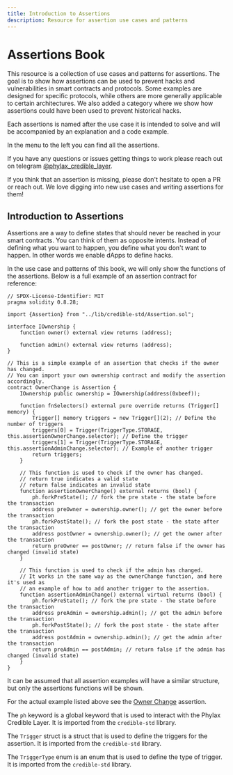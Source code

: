```yaml
---
title: Introduction to Assertions
description: Resource for assertion use cases and patterns
---
```


# Assertions Book

This resource is a collection of use cases and patterns for assertions. The goal is to show how assertions can be used to prevent hacks and vulnerabilities in smart contracts and protocols.
Some examples are designed for specific protocols, while others are more generally applicable to certain architectures.
We also added a category where we show how assertions could have been used to prevent historical hacks.

Each assertions is named after the use case it is intended to solve and will be accompanied by an explanation and a code example.

In the menu to the left you can find all the assertions.

If you have any questions or issues getting things to work please reach out on telegram [@phylax_credible_layer](https://t.me/phylax_credible_layer).

If you think that an assertion is missing, please don't hesitate to open a PR or reach out. We love digging into new use cases and writing assertions for them!

## Introduction to Assertions

Assertions are a way to define states that should never be reached in your smart contracts. 
You can think of them as opposite intents. Instead of defining what you want to happen, you define what you don't want to happen.
In other words we enable dApps to define hacks.

In the use case and patterns of this book, we will only show the functions of the assertions. Below is a full example of an assertion contract for reference:

```solidity
// SPDX-License-Identifier: MIT
pragma solidity 0.8.28;

import {Assertion} from "../lib/credible-std/Assertion.sol";

interface IOwnership {
    function owner() external view returns (address);

    function admin() external view returns (address);
}

// This is a simple example of an assertion that checks if the owner has changed.
// You can import your own ownership contract and modify the assertion accordingly.
contract OwnerChange is Assertion {
    IOwnership public ownership = IOwnership(address(0xbeef));

    function fnSelectors() external pure override returns (Trigger[] memory) {
        Trigger[] memory triggers = new Trigger[](2); // Define the number of triggers
        triggers[0] = Trigger(TriggerType.STORAGE, this.assertionOwnerChange.selector); // Define the trigger
        triggers[1] = Trigger(TriggerType.STORAGE, this.assertionAdminChange.selector); // Example of another trigger
        return triggers;
    }

    // This function is used to check if the owner has changed.
    // return true indicates a valid state
    // return false indicates an invalid state
    function assertionOwnerChange() external returns (bool) {
        ph.forkPreState(); // fork the pre state - the state before the transaction
        address preOwner = ownership.owner(); // get the owner before the transaction
        ph.forkPostState(); // fork the post state - the state after the transaction
        address postOwner = ownership.owner(); // get the owner after the transaction
        return preOwner == postOwner; // return false if the owner has changed (invalid state)
    }

    // This function is used to check if the admin has changed.
    // It works in the same way as the ownerChange function, and here it's used as
    // an example of how to add another trigger to the assertion.
    function assertionAdminChange() external virtual returns (bool) {
        ph.forkPreState(); // fork the pre state - the state before the transaction
        address preAdmin = ownership.admin(); // get the admin before the transaction
        ph.forkPostState(); // fork the post state - the state after the transaction
        address postAdmin = ownership.admin(); // get the admin after the transaction
        return preAdmin == postAdmin; // return false if the admin has changed (invalid state)
    }
}
```

It can be assumed that all assertion examples will have a similar structure, but only the assertions functions will be shown.

For the actual example listed above see the [Owner Change](/assertions-book/assertions/ass05-ownership-change.mdx) assertion.

The `ph` keyword is a global keyword that is used to interact with the Phylax Credible Layer. It is imported from the `credible-std` library.

The `Trigger` struct is a struct that is used to define the triggers for the assertion. It is imported from the `credible-std` library.

The `TriggerType` enum is an enum that is used to define the type of trigger. It is imported from the `credible-std` library.

